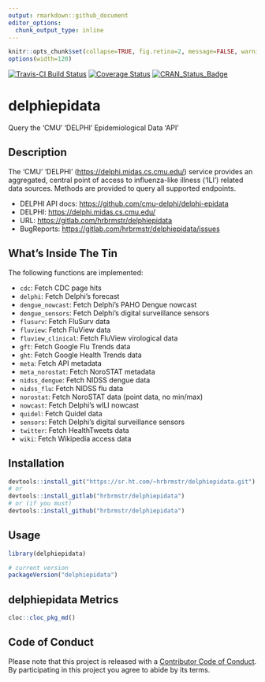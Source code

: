 ```yaml
---
output: rmarkdown::github_document
editor_options: 
  chunk_output_type: inline
---
```

```r
knitr::opts_chunk$set(collapse=TRUE, fig.retina=2, message=FALSE, warning=FALSE)
options(width=120)
```

[![Travis-CI Build Status](https://travis-ci.org/hrbrmstr/delphiepidata.svg?branch=master)](https://travis-ci.org/hrbrmstr/delphiepidata) 
[![Coverage Status](https://codecov.io/gh/hrbrmstr/delphiepidata/branch/master/graph/badge.svg)](https://codecov.io/gh/hrbrmstr/delphiepidata)
[![CRAN_Status_Badge](http://www.r-pkg.org/badges/version/delphiepidata)](https://cran.r-project.org/package=delphiepidata)

# delphiepidata

Query the 'CMU' 'DELPHI' Epidemiological Data 'API'

## Description

The 'CMU' 'DELPHI' (<https://delphi.midas.cs.cmu.edu/>) service provides an aggregated, central point of access to influenza-like illness ('ILI') related data sources. Methods are provided to query all supported endpoints.

- DELPHI API docs: <https://github.com/cmu-delphi/delphi-epidata>
- DELPHI: <https://delphi.midas.cs.cmu.edu/>
- URL: <https://gitlab.com/hrbrmstr/delphiepidata>
- BugReports: <https://gitlab.com/hrbrmstr/delphiepidata/issues>

## What's Inside The Tin

The following functions are implemented:

- `cdc`:	Fetch CDC page hits
- `delphi`:	Fetch Delphi's forecast
- `dengue_nowcast`:	Fetch Delphi's PAHO Dengue nowcast
- `dengue_sensors`:	Fetch Delphi's digital surveillance sensors
- `flusurv`:	Fetch FluSurv data
- `fluview`:	Fetch FluView data
- `fluview_clinical`:	Fetch FluView virological data
- `gft`:	Fetch Google Flu Trends data
- `ght`:	Fetch Google Health Trends data
- `meta`:	Fetch API metadata
- `meta_norostat`:	Fetch NoroSTAT metadata
- `nidss_dengue`:	Fetch NIDSS dengue data
- `nidss_flu`:	Fetch NIDSS flu data
- `norostat`:	Fetch NoroSTAT data (point data, no min/max)
- `nowcast`:	Fetch Delphi's wILI nowcast
- `quidel`:	Fetch Quidel data
- `sensors`:	Fetch Delphi's digital surveillance sensors
- `twitter`:	Fetch HealthTweets data
- `wiki`:	Fetch Wikipedia access data

## Installation

```r
devtools::install_git("https://sr.ht.com/~hrbrmstr/delphiepidata.git")
# or
devtools::install_gitlab("hrbrmstr/delphiepidata")
# or (if you must)
devtools::install_github("hrbrmstr/delphiepidata")
```

## Usage

```r
library(delphiepidata)

# current version
packageVersion("delphiepidata")

```

## delphiepidata Metrics

```r
cloc::cloc_pkg_md()
```

## Code of Conduct

Please note that this project is released with a [Contributor Code of Conduct](CONDUCT.md). 
By participating in this project you agree to abide by its terms.
